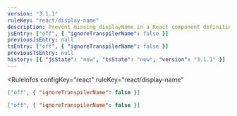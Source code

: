 ```yaml
---
version: "3.1.1"
ruleKey: "react/display-name"
description: Prevent missing displayName in a React component definition
jsEntry: ["off", { "ignoreTranspilerName": false }]
previousJsEntry: null
tsEntry: ["off", { "ignoreTranspilerName": false }]
previousTsEntry: null
history: [{ "jsState": "new", "tsState": "new", "version": "3.1.1" }]
---
```


<RuleInfos 
  configKey="react" 
  ruleKey="react/display-name" 
>

```json
["off", { "ignoreTranspilerName": false }]
```

```json
["off", { "ignoreTranspilerName": false }]
```

</RuleInfos>
